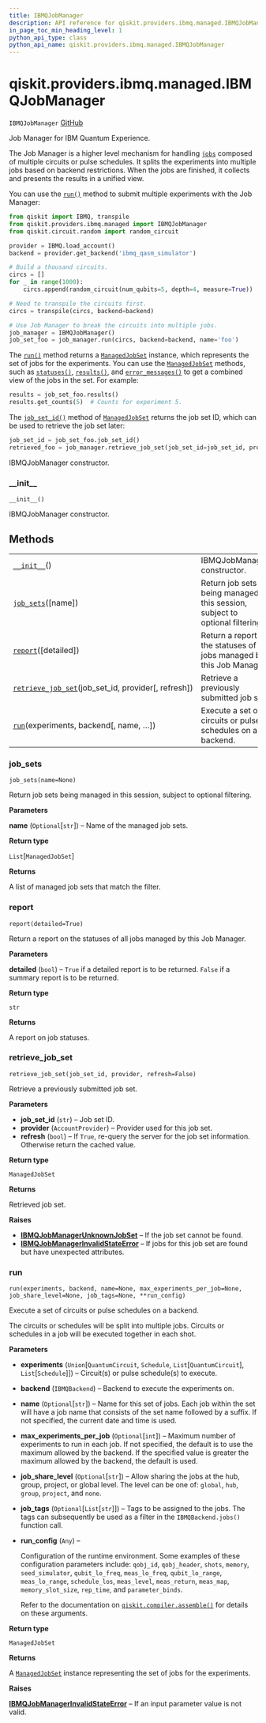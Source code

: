 ```yaml
---
title: IBMQJobManager
description: API reference for qiskit.providers.ibmq.managed.IBMQJobManager
in_page_toc_min_heading_level: 1
python_api_type: class
python_api_name: qiskit.providers.ibmq.managed.IBMQJobManager
---
```


# qiskit.providers.ibmq.managed.IBMQJobManager

<span id="qiskit.providers.ibmq.managed.IBMQJobManager" />

`IBMQJobManager` [GitHub](https://github.com/qiskit/qiskit-ibmq-provider/tree/stable/0.15/qiskit/providers/ibmq/managed/ibmqjobmanager.py "view source code")

Job Manager for IBM Quantum Experience.

The Job Manager is a higher level mechanism for handling [`jobs`](qiskit.providers.ibmq.job.IBMQJob "qiskit.providers.ibmq.job.IBMQJob") composed of multiple circuits or pulse schedules. It splits the experiments into multiple jobs based on backend restrictions. When the jobs are finished, it collects and presents the results in a unified view.

You can use the [`run()`](#qiskit.providers.ibmq.managed.IBMQJobManager.run "qiskit.providers.ibmq.managed.IBMQJobManager.run") method to submit multiple experiments with the Job Manager:

```python
from qiskit import IBMQ, transpile
from qiskit.providers.ibmq.managed import IBMQJobManager
from qiskit.circuit.random import random_circuit

provider = IBMQ.load_account()
backend = provider.get_backend('ibmq_qasm_simulator')

# Build a thousand circuits.
circs = []
for _ in range(1000):
    circs.append(random_circuit(num_qubits=5, depth=4, measure=True))

# Need to transpile the circuits first.
circs = transpile(circs, backend=backend)

# Use Job Manager to break the circuits into multiple jobs.
job_manager = IBMQJobManager()
job_set_foo = job_manager.run(circs, backend=backend, name='foo')
```

The [`run()`](#qiskit.providers.ibmq.managed.IBMQJobManager.run "qiskit.providers.ibmq.managed.IBMQJobManager.run") method returns a [`ManagedJobSet`](qiskit.providers.ibmq.managed.ManagedJobSet "qiskit.providers.ibmq.managed.ManagedJobSet") instance, which represents the set of jobs for the experiments. You can use the [`ManagedJobSet`](qiskit.providers.ibmq.managed.ManagedJobSet "qiskit.providers.ibmq.managed.ManagedJobSet") methods, such as [`statuses()`](qiskit.providers.ibmq.managed.ManagedJobSet#statuses "qiskit.providers.ibmq.managed.ManagedJobSet.statuses"), [`results()`](qiskit.providers.ibmq.managed.ManagedJobSet#results "qiskit.providers.ibmq.managed.ManagedJobSet.results"), and [`error_messages()`](qiskit.providers.ibmq.managed.ManagedJobSet#error_messages "qiskit.providers.ibmq.managed.ManagedJobSet.error_messages") to get a combined view of the jobs in the set. For example:

```python
results = job_set_foo.results()
results.get_counts(5)  # Counts for experiment 5.
```

The [`job_set_id()`](qiskit.providers.ibmq.managed.ManagedJobSet#job_set_id "qiskit.providers.ibmq.managed.ManagedJobSet.job_set_id") method of [`ManagedJobSet`](qiskit.providers.ibmq.managed.ManagedJobSet "qiskit.providers.ibmq.managed.ManagedJobSet") returns the job set ID, which can be used to retrieve the job set later:

```python
job_set_id = job_set_foo.job_set_id()
retrieved_foo = job_manager.retrieve_job_set(job_set_id=job_set_id, provider=provider)
```

IBMQJobManager constructor.

### \_\_init\_\_

<span id="qiskit.providers.ibmq.managed.IBMQJobManager.__init__" />

`__init__()`

IBMQJobManager constructor.

## Methods

|                                                                                                                                                                                          |                                                                               |
| ---------------------------------------------------------------------------------------------------------------------------------------------------------------------------------------- | ----------------------------------------------------------------------------- |
| [`__init__`](#qiskit.providers.ibmq.managed.IBMQJobManager.__init__ "qiskit.providers.ibmq.managed.IBMQJobManager.__init__")()                                                           | IBMQJobManager constructor.                                                   |
| [`job_sets`](#qiskit.providers.ibmq.managed.IBMQJobManager.job_sets "qiskit.providers.ibmq.managed.IBMQJobManager.job_sets")(\[name])                                                    | Return job sets being managed in this session, subject to optional filtering. |
| [`report`](#qiskit.providers.ibmq.managed.IBMQJobManager.report "qiskit.providers.ibmq.managed.IBMQJobManager.report")(\[detailed])                                                      | Return a report on the statuses of all jobs managed by this Job Manager.      |
| [`retrieve_job_set`](#qiskit.providers.ibmq.managed.IBMQJobManager.retrieve_job_set "qiskit.providers.ibmq.managed.IBMQJobManager.retrieve_job_set")(job\_set\_id, provider\[, refresh]) | Retrieve a previously submitted job set.                                      |
| [`run`](#qiskit.providers.ibmq.managed.IBMQJobManager.run "qiskit.providers.ibmq.managed.IBMQJobManager.run")(experiments, backend\[, name, …])                                          | Execute a set of circuits or pulse schedules on a backend.                    |

### job\_sets

<span id="qiskit.providers.ibmq.managed.IBMQJobManager.job_sets" />

`job_sets(name=None)`

Return job sets being managed in this session, subject to optional filtering.

**Parameters**

**name** (`Optional`\[`str`]) – Name of the managed job sets.

**Return type**

`List`\[`ManagedJobSet`]

**Returns**

A list of managed job sets that match the filter.

### report

<span id="qiskit.providers.ibmq.managed.IBMQJobManager.report" />

`report(detailed=True)`

Return a report on the statuses of all jobs managed by this Job Manager.

**Parameters**

**detailed** (`bool`) – `True` if a detailed report is to be returned. `False` if a summary report is to be returned.

**Return type**

`str`

**Returns**

A report on job statuses.

### retrieve\_job\_set

<span id="qiskit.providers.ibmq.managed.IBMQJobManager.retrieve_job_set" />

`retrieve_job_set(job_set_id, provider, refresh=False)`

Retrieve a previously submitted job set.

**Parameters**

*   **job\_set\_id** (`str`) – Job set ID.
*   **provider** (`AccountProvider`) – Provider used for this job set.
*   **refresh** (`bool`) – If `True`, re-query the server for the job set information. Otherwise return the cached value.

**Return type**

`ManagedJobSet`

**Returns**

Retrieved job set.

**Raises**

*   [**IBMQJobManagerUnknownJobSet**](qiskit.providers.ibmq.managed.IBMQJobManagerUnknownJobSet "qiskit.providers.ibmq.managed.IBMQJobManagerUnknownJobSet") – If the job set cannot be found.
*   [**IBMQJobManagerInvalidStateError**](qiskit.providers.ibmq.managed.IBMQJobManagerInvalidStateError "qiskit.providers.ibmq.managed.IBMQJobManagerInvalidStateError") – If jobs for this job set are found but have unexpected attributes.

### run

<span id="qiskit.providers.ibmq.managed.IBMQJobManager.run" />

`run(experiments, backend, name=None, max_experiments_per_job=None, job_share_level=None, job_tags=None, **run_config)`

Execute a set of circuits or pulse schedules on a backend.

The circuits or schedules will be split into multiple jobs. Circuits or schedules in a job will be executed together in each shot.

**Parameters**

*   **experiments** (`Union`\[`QuantumCircuit`, `Schedule`, `List`\[`QuantumCircuit`], `List`\[`Schedule`]]) – Circuit(s) or pulse schedule(s) to execute.

*   **backend** (`IBMQBackend`) – Backend to execute the experiments on.

*   **name** (`Optional`\[`str`]) – Name for this set of jobs. Each job within the set will have a job name that consists of the set name followed by a suffix. If not specified, the current date and time is used.

*   **max\_experiments\_per\_job** (`Optional`\[`int`]) – Maximum number of experiments to run in each job. If not specified, the default is to use the maximum allowed by the backend. If the specified value is greater the maximum allowed by the backend, the default is used.

*   **job\_share\_level** (`Optional`\[`str`]) – Allow sharing the jobs at the hub, group, project, or global level. The level can be one of: `global`, `hub`, `group`, `project`, and `none`.

*   **job\_tags** (`Optional`\[`List`\[`str`]]) – Tags to be assigned to the jobs. The tags can subsequently be used as a filter in the `IBMQBackend.jobs()` function call.

*   **run\_config** (`Any`) –

    Configuration of the runtime environment. Some examples of these configuration parameters include: `qobj_id`, `qobj_header`, `shots`, `memory`, `seed_simulator`, `qubit_lo_freq`, `meas_lo_freq`, `qubit_lo_range`, `meas_lo_range`, `schedule_los`, `meas_level`, `meas_return`, `meas_map`, `memory_slot_size`, `rep_time`, and `parameter_binds`.

    Refer to the documentation on [`qiskit.compiler.assemble()`](qiskit.compiler.assemble "qiskit.compiler.assemble") for details on these arguments.

**Return type**

`ManagedJobSet`

**Returns**

A [`ManagedJobSet`](qiskit.providers.ibmq.managed.ManagedJobSet "qiskit.providers.ibmq.managed.ManagedJobSet") instance representing the set of jobs for the experiments.

**Raises**

[**IBMQJobManagerInvalidStateError**](qiskit.providers.ibmq.managed.IBMQJobManagerInvalidStateError "qiskit.providers.ibmq.managed.IBMQJobManagerInvalidStateError") – If an input parameter value is not valid.

